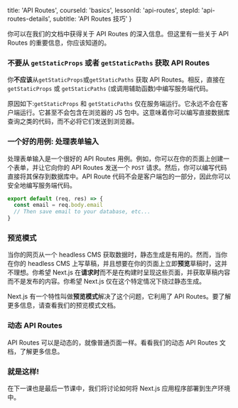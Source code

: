 
  title: 'API Routes',
  courseId: 'basics',
  lessonId: 'api-routes',
  stepId: 'api-routes-details',
  subtitle: 'API Routes 技巧'
}

你可以在<Link href="/docs/[[...slug]]" as="/docs/api-routes/dynamic-api-routes"><a>我们的文档</a></Link>中获得关于 API Routes 的深入信息。但这里有一些关于 API Routes 的重要信息，你应该知道的。

### 不要从 `getStaticProps` 或者 `getStaticPaths` 获取 API Routes

你**不应该**从`getStaticProps`或`getStaticPaths` 获取 API Routes。相反，直接在 `getStaticProps` 或 `getStaticPaths` (或调用辅助函数)中编写服务端代码。

原因如下:`getStaticProps` 和 `getStaticPaths` 仅在服务端运行。它永远不会在客户端运行。它甚至不会包含在浏览器的 JS 包中。这意味着你可以编写直接数据库查询之类的代码，而不必将它们发送到浏览器。

### 一个好的用例: 处理表单输入

处理表单输入是一个很好的 API Routes 用例。例如，你可以在你的页面上创建一个表单，并让它向你的 API Routes 发送一个 `POST` 请求。然后，你可以编写代码直接将其保存到数据库中。API Route 代码不会是客户端包的一部分，因此你可以安全地编写服务端代码。

```js
export default (req, res) => {
  const email = req.body.email
  // Then save email to your database, etc...
}
```

### 预览模式

当你的网页从一个 headless CMS 获取数据时，静态生成是有用的。然而，当你在你的 headless CMS 上写草稿，并且想要在你的页面上立即**预览**草稿时，这并不理想。你希望 Next.js 在**请求时**而不是在构建时呈现这些页面，并获取草稿内容而不是发布的内容。你希望 Next.js 仅在这个特定情况下绕过静态生成。

Next.js 有一个特性叫做**预览模式**解决了这个问题，它利用了 API Routes。要了解更多信息，请查看我们的<Link href="/docs/[[...slug]]" as="/docs/advanced-features/preview-mode"><a>预览模式</a></Link>文档。

### 动态 API Routes

API Routes 可以是动态的，就像普通页面一样。看看我们的<Link href="/docs/[[...slug]]" as="/docs/api-routes/dynamic-api-routes"><a>动态 API Routes</a></Link> 文档，了解更多信息。

### 就是这样!

在下一课也是最后一节课中，我们将讨论如何将 Next.js 应用程序部署到生产环境中。

